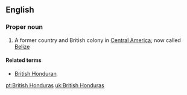 ==English==
{{wikipedia}}
===Proper noun===
{{en-proper noun|sg=[[British]] [[Honduras]]}}

# {{historical}} A former country and British colony in [[Central America]]; now called [[Belize]]

====Related terms====
*[[British Honduran]]

[[pt:British Honduras]]
[[uk:British Honduras]]